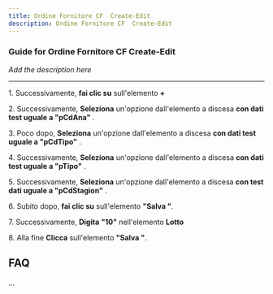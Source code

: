 ```yaml
---
title: Ordine Fornitore CF  Create-Edit
description: Ordine Fornitore CF  Create-Edit
---
```


### Guide for Ordine Fornitore CF  Create-Edit

*Add the description here*

___

1\. Successivamente, **fai clic su** sull'elemento **+**  
  
2\. Successivamente, **Seleziona** un'opzione dall'elemento a discesa **con dati test uguale a "pCdAna"** .  
  
3\. Poco dopo, **Seleziona** un'opzione dall'elemento a discesa **con dati test uguale a "pCdTipo"** .  
  
4\. Successivamente, **Seleziona** un'opzione dall'elemento a discesa **con dati test uguale a "pTipo"** .  
  
5\. Successivamente, **Seleziona** un'opzione dall'elemento a discesa **con test dati uguale a "pCdStagion"** .  
  
6\. Subito dopo, **fai clic su** sull'elemento **"Salva "**.  
  
7\. Successivamente, **Digita** **"10"** nell'elemento **Lotto**  
  
8\. Alla fine **Clicca** sull'elemento **"Salva "**.

FAQ
---

...
